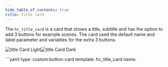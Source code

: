 ```yaml
---
hide_table_of_contents: true
title: Title card
---
```



The `hc_title_card` is a card that shows a title, subtitle and has the option to add 3 buttons for example scenes. The card used the default name and label parameter and variables for the extra 3 buttons.

![title Card Light](/img/cards/hc_title_card/titlecard_light.png#light-mode-only)![title Card Dark](/img/cards/hc_title_card/titlecard_dark.png#dark-mode-only)

<Tabs>
  <TabItem value="usage" label="Usage" default>
    ```yaml
    type: custom:button-card
    template: hc_title_card
    name: <title>
    label: <subtitle>
    variables:
        entity1: <entity>
        entity1_name: <entity name>
    ```
  </TabItem>
  <TabItem value="template" label="Template">

    <CodeBlock language="yaml">{MyComponentSource}</CodeBlock>

</TabItem>
</Tabs>

## Variables

| Variable | Default | Required | Description|
|----------|---------|----------|------------|
| entity1 | / | No | The entity to call when the first button is pressed |
| entity2 | / | No | The entity to call when the second button is pressed |
| entity3 | / | No | The entity to call when the third button is pressed |
| entity1_name | / | No | The name of the first button |
| entity2_name | / | No | The name of the second button |
| entity3_name | / | No | The name of the third button |